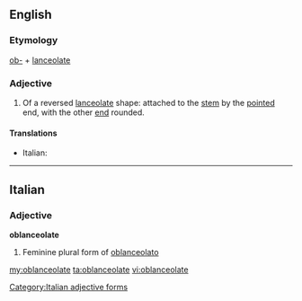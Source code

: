 ==English==

===Etymology===
[[ob-]] + [[lanceolate]]

===Adjective===
{{en-adj}}

# {{botany|of leaves}} Of a reversed [[lanceolate]] shape: attached to the [[stem]] by the [[pointed]] end, with the other [[end]] rounded.

====Translations====
{{trans-top}}
* Italian: {{t-|it|oblanceolato}}
{{trans-mid}}

{{trans-bottom}}

----

==Italian==

===Adjective===
'''oblanceolate''' {{f}}

# Feminine plural form of [[oblanceolato]]

[[Category:Italian adjective forms]]

[[my:oblanceolate]]
[[ta:oblanceolate]]
[[vi:oblanceolate]]